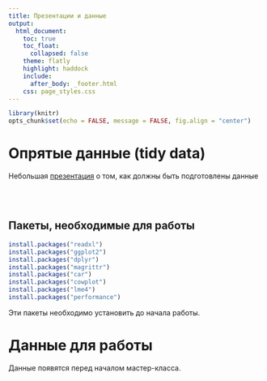 ```yaml
---
title: Презентации и данные
output:
  html_document:
    toc: true
    toc_float:
      collapsed: false
    theme: flatly
    highlight: haddock
    include:
      after_body: _footer.html
    css: page_styles.css
---
```




```r
library(knitr)
opts_chunk$set(echo = FALSE, message = FALSE, fig.align = "center")
```

# Опрятые данные (tidy data)

Небольшая [презентация](Pres_tidy_data.html) о том, как должны быть подготовлены данные


<br>
<br>

## Пакеты, необходимые для работы

```r
install.packages("readxl")
install.packages("ggplot2")
install.packages("dplyr")
install.packages("magrittr")
install.packages("car")
install.packages("cowplot")
install.packages("lme4")
install.packages("performance")
```

Эти пакеты необходимо установить до начала работы. 


# Данные для работы

Данные появятся перед началом мастер-класса.

<!-- Скачайте этот [архив](R_calc_for_school_CIN.zip). Распакуйте его в привычное для вас место.  -->

<!-- Откойте **RStudio**: File -> Open project -> *найдите место, в которое вы распаковали архив* -> *откройте предложенный проект*.  -->